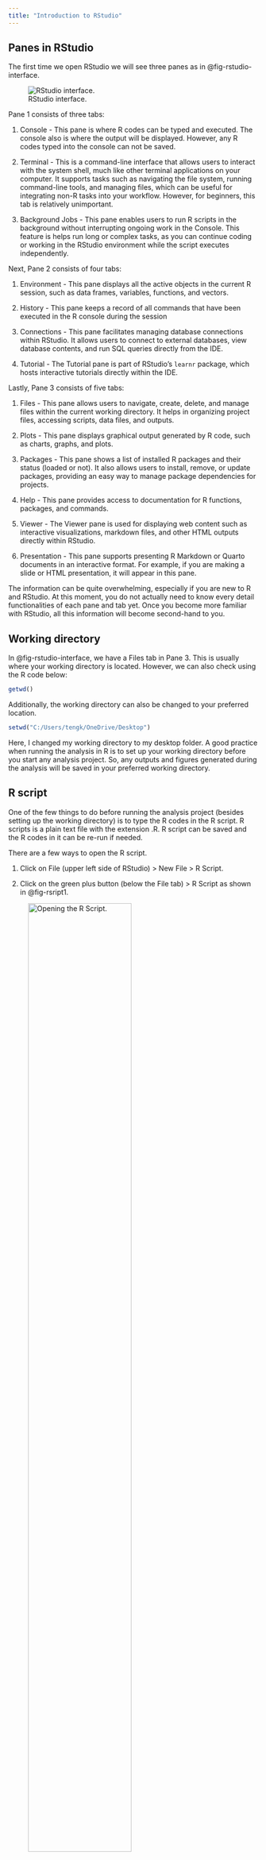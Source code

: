 ```yaml
---
title: "Introduction to RStudio"
---
```


## Panes in RStudio

The first time we open RStudio we will see three panes as in @fig-rstudio-interface.

![RStudio interface.](figs/ch4/rstudio-interface.png){#fig-rstudio-interface}

Pane 1 consists of three tabs:

1.  Console - This pane is where R codes can be typed and executed. The console also is where the output will be displayed. However, any R codes typed into the console can not be saved.

2.  Terminal - This is a command-line interface that allows users to interact with the system shell, much like other terminal applications on your computer. It supports tasks such as navigating the file system, running command-line tools, and managing files, which can be useful for integrating non-R tasks into your workflow. However, for beginners, this tab is relatively unimportant.

3.  Background Jobs - This pane enables users to run R scripts in the background without interrupting ongoing work in the Console. This feature is helps run long or complex tasks, as you can continue coding or working in the RStudio environment while the script executes independently.

Next, Pane 2 consists of four tabs:

1.  Environment - This pane displays all the active objects in the current R session, such as data frames, variables, functions, and vectors.

2.  History - This pane keeps a record of all commands that have been executed in the R console during the session

3.  Connections - This pane facilitates managing database connections within RStudio. It allows users to connect to external databases, view database contents, and run SQL queries directly from the IDE.

4.  Tutorial - The Tutorial pane is part of RStudio's `learnr` package, which hosts interactive tutorials directly within the IDE.

Lastly, Pane 3 consists of five tabs:

1.  Files - This pane allows users to navigate, create, delete, and manage files within the current working directory. It helps in organizing project files, accessing scripts, data files, and outputs.

2.  Plots - This pane displays graphical output generated by R code, such as charts, graphs, and plots.

3.  Packages - This pane shows a list of installed R packages and their status (loaded or not). It also allows users to install, remove, or update packages, providing an easy way to manage package dependencies for projects.

4.  Help - This pane provides access to documentation for R functions, packages, and commands.

5.  Viewer - The Viewer pane is used for displaying web content such as interactive visualizations, markdown files, and other HTML outputs directly within RStudio.

6.  Presentation - This pane supports presenting R Markdown or Quarto documents in an interactive format. For example, if you are making a slide or HTML presentation, it will appear in this pane.

The information can be quite overwhelming, especially if you are new to R and RStudio. At this moment, you do not actually need to know every detail functionalities of each pane and tab yet. Once you become more familiar with RStudio, all this information will become second-hand to you.

## Working directory

In @fig-rstudio-interface, we have a Files tab in Pane 3. This is usually where your working directory is located. However, we can also check using the R code below:

```r
getwd()
```

Additionally, the working directory can also be changed to your preferred location.

```r
setwd("C:/Users/tengk/OneDrive/Desktop")
```

Here, I changed my working directory to my desktop folder. A good practice when running the analysis in R is to set up your working directory before you start any analysis project. So, any outputs and figures generated during the analysis will be saved in your preferred working directory.

## R script

One of the few things to do before running the analysis project (besides setting up the working directory) is to type the R codes in the R script. R scripts is a plain text file with the extension .R. R script can be saved and the R codes in it can be re-run if needed.

There are a few ways to open the R script.

1.  Click on File (upper left side of RStudio) \> New File \> R Script.

2.  Click on the green plus button (below the File tab) \> R Script as shown in @fig-rsript1.

![Opening the R Script.](figs/ch4/rscript1.JPG){#fig-rsript1 width="70%"}

Once you manage to open the R Script, you will see an additional pane as shown in @fig-rscript2.

![R Script interface.](figs/ch4/rscript2.png){#fig-rscript2}

The R Script can be saved and additionally, at the lower right side of the pane, we can see `R Script`, confirming that this newly open file is an R Script.

## Updating R and RStudio

`installr` package can be used to update R. You will what is an R package and how to install it in [Chapter 5](basic-r.html#packages).

```r
installr::updateR()
```

Once you run `installr::updateR()` either in the Console or R Script, this package will check whether there is a newer version of R or not. If the newer version of R is available, this package installs the newer version after asking a series of questions such as do you want to transfer your old packages to the new version of R and whether you want to update the packages or not.

To update the RStudio, you can click the Help tab (at the top of the RStudio) \> Check for Updates.

![Updating RStudio](figs/ch4/update-rstudio.png){#fig-update-rstudio width="80%"}

## Chapter summary

In this chapter, we learn about:

1.  Basic interface of RStudio.
2.  How to set up the working directory.
3.  How to update R and RStudio.

## Revision

1.  Change your working directory to your desktop.
2.  Try creating a new R Script, rename it as Test.R, and save it in your new working directory.
